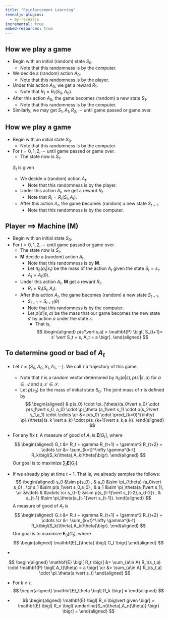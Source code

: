 ```yaml
---
title: "Reinforcement Learning"
revealjs-plugins:
  - my-revealjs
incremental: true
embed-resources: true
---
```


## How we play a game
- Begin with an initial (random) state $S_0.$
  - Note that this randomness is by the computer.
- We decide a (random) action $A_0.$
  - Note that this randomness is by the player.
- Under this action $A_0,$ we get a reward $R_1.$
  - Note that $R_1 = R_1(S_0,A_0).$
- After this action $A_0,$ the game becomes (random) a new state $S_1.$
  - Note that this randomness is by the computer.
- Similarly, we may get $S_1,A_1,R_2,\cdots$ until game passed or game over.


## How we play a game
- Begin with an initial state $S_0.$
  - Note that this randomness is by the computer.
- For $t=0,1,2,\cdots$ until game passed or game over.
  - The state now is $S_t.$
  
  ::: {.vline}
  [$S_t$ is given]{.vtext .fragment}

  - We decide a (random) action $A_t.$
    - Note that this randomness is by the player.
  - Under this action $A_t,$ we get a reward $R_t.$
    - Note that $R_t = R_t(S_t,A_t).$
  - After this action $A_t,$ the game becomes (random) a new state $S_{t+1}.$
    - Note that this randomness is by the computer.
  :::
  
  

## Player $\implies$ Machine ($\mathbf{M}$)
- Begin with an initial state $S_0.$
- For $t=0,1,2,\cdots$ until game passed or game over.
  - The state now is $S_t.$
  - $\mathbf{M}$ decide a (random) action $A_t.$
    - Note that this randomness is by $\mathbf{M}$.
    - Let $\pi_{\theta}(a_t \vert s_t)$ be the mass of the action $A_t$ given the state $S_t = s_t.$
    - $A_t = A_t(\theta).$
      
  - Under this action $A_t,$ $\mathbf{M}$ get a reward $R_t.$
    - $R_t = R_t(S_t,A_t).$
  - After this action $A_t,$ the game becomes (random) a new state $S_{t+1}.$
    - $S_{t+1} = S_{t+1}(\theta)$
    - Note that this randomness is by the computer.
    - Let $p(s'\vert s,a)$ be the mass that our game becomes the new state $s'$ by action $a$ under the state $s.$
      - That is,
        $$
        \begin{aligned}
          p(s'\vert s,a) = \mathbf{P} \bigl[ S_{t+1}= s' \vert S_t = s, A_t = a \bigr].
        \end{aligned}
        $$

## To determine good or bad of $A_t$

- Let $\tau = (S_0,A_0,S_1,A_1,\cdots).$ We call $\tau$ a trajectory of this game.
  - Note that $\tau$ is a random vector determined by $\pi_\theta(a \vert s ), p(s'\vert s,a)$
 for $a\in \mathcal{A}$ and $s,s'\in \mathcal{S}.$
  - Let $p(s_0)$ be the mass of initial state $S_0.$
    The joint mass of $\tau$ is defined by
    $$
    \begin{aligned}
      & p(s_0) \cdot \pi_{\theta}(a_0\vert s_0) \cdot p(s_1\vert s_0, a_0) \cdot \pi_\theta (a_1\vert s_1) \cdot p(s_2\vert s_1,a_1) \cdot \cdots  \cr 
      &= p(s_0) \cdot \prod_{k=0}^{\infty} \pi_{\theta}(s_k \vert a_k) \cdot p(s_{k+1}\vert s_k,a_k).
    \end{aligned}
    $$ 

- For any fix $t.$
  A measure of good of $A_t$ is $\mathbf{E}\bigl[ G_t \bigr],$ where
  $$
  \begin{aligned}
    G_t &= R_t + \gamma R_{t+1} +  \gamma^2 R_{t+2} + \cdots \cr 
    &= \sum_{k=t}^\infty \gamma^{k-t} R_k\bigl(S_k(\theta),A_k(\theta)\bigr).
  \end{aligned}
  $$
  Our goal is to maximize $\sum_{t} \mathbf{E}\bigl[ G_t \bigr].$



- If we already play at time $t-1.$
  That is, we already samples the follows:
  $$
  \begin{aligned}
    s_0 &\sim p(s_0) , & a_0 &\sim \pi_{\theta} (a_0\vert s_0) , \cr 
    s_1 &\sim p(s_1\vert s_0,a_0) , & a_1 &\sim \pi_\theta(a_1\vert s_1), \cr 
    &\vdots  & &\vdots \cr
    s_{t-1} &\sim p(s_{t-1}\vert s_{t-2},a_{t-2}) , & a_{t-1} &\sim \pi_\theta(a_{t-1}\vert s_{t-1}).
  \end{aligned}
  $$
  A measure of good of $A_t$ is
  $$
  \begin{aligned}
    G_t &= R_t + \gamma R_{t+1} +  \gamma^2 R_{t+2} + \cdots \cr 
    &= \sum_{k=t}^\infty \gamma^{k-t} R_k\bigl(S_k(\theta),A_k(\theta)\bigr).
  \end{aligned}
  $$
  Our goal is to maximize $\mathbf{E}_{\theta} \bigl[ G_t \bigr],$
  where
  $$
  \begin{aligned}
    \mathbf{E}_{\theta} \bigl[ G_t \bigr] 
  \end{aligned}
  $$
  
- 
  
$$
\begin{aligned}
  \mathbf{E} \bigl[ R_t \bigr] 
  &= \sum_{a\in A} R_t(s_t,a) \cdot \mathbf{P} \bigl[ A_t(\theta) = a \bigr] \cr 
  &= \sum_{a\in A} R_t(s_t,a) \cdot \pi_\theta(a \vert s_t)
\end{aligned}
$$



- For $k\geq t,$
  $$
  \begin{aligned}
    \mathbf{E}_\theta \bigl[ R_k \bigr] 
    = 
  \end{aligned}
  $$
  

- 
  

  $$
  \begin{aligned}
    \mathbf{E} \bigl[ R_n \big\vert given  \bigr]
    =
    \mathbf{E} \bigl[ R_n \bigl( \underline{S_n(\theta),A_n(\theta)} \bigr) \bigr]
    = 
  \end{aligned}
  $$
  